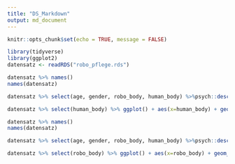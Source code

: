 ```yaml
---
title: "DS_Markdown"
output: md_document
---
```


```r
knitr::opts_chunk$set(echo = TRUE, message = FALSE)

library(tidyverse)
library(ggplot2)
datensatz <- readRDS("robo_pflege.rds")
```

```r

datensatz %>% names()
names(datensatz)

datensatz %>% select(age, gender, robo_body, human_body) %>%psych::describe()

datensatz %>% select(human_body) %>% ggplot() + aes(x=human_body) + geom_histogram(bins = 30, fill="red")
```
```r

datensatz %>% names()
names(datensatz)

datensatz %>% select(age, gender, robo_body, human_body) %>%psych::describe()

datensatz %>% select(robo_body) %>% ggplot() + aes(x=robo_body) + geom_histogram(bins = 30, fill="blue")
```